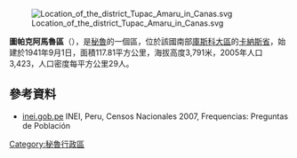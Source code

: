 [[Image:Location_of_the_district_Tupac_Amaru_in_Canas.svg|right]]

'''圖帕克阿馬魯區'''（{{lang-es|Distrito de Túpac Amaru}}），是[[秘魯|秘魯]]的一個區，位於該國南部[[庫斯科大區|庫斯科大區]]的[[卡納斯省|卡納斯省]]，始建於1941年9月1日，面積117.81平方公里，海拔高度3,791米，2005年人口3,423，人口密度每平方公里29人。

==參考資料==
*[https://web.archive.org/web/20130127005551/http://iinei.inei.gob.pe/iinei/RedatamCpv2007.asp?id=ResultadosCensales%3Fori%3DC inei.gob.pe] INEI, Peru, Censos Nacionales 2007, Frequencias: Preguntas de Población

{{Peru-geo-stub}}
[[Category:秘魯行政區|Category:秘魯行政區]]